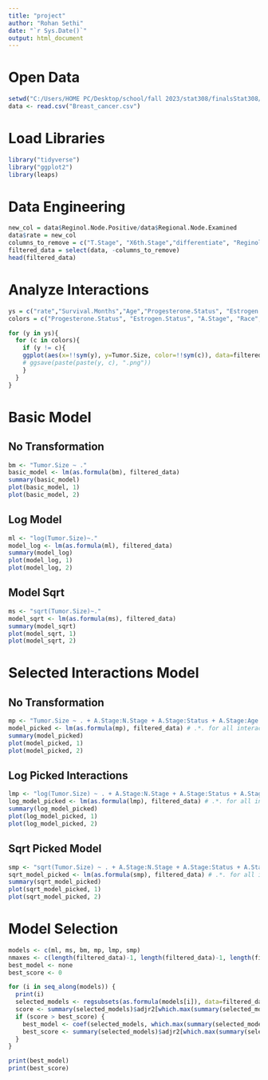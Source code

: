 ```yaml
---
title: "project"
author: "Rohan Sethi"
date: "`r Sys.Date()`"
output: html_document
---
```


# Open Data
```r
setwd("C:/Users/HOME PC/Desktop/school/fall 2023/stat308/finalsStat308/")
data <- read.csv("Breast_cancer.csv")
```

# Load Libraries
```r
library("tidyverse")
library("ggplot2")
library(leaps)
```

# Data Engineering
```r
new_col = data$Reginol.Node.Positive/data$Regional.Node.Examined
data$rate = new_col
columns_to_remove = c("T.Stage", "X6th.Stage","differentiate", "Reginol.Node.Positive", "Regional.Node.Examined")
filtered_data = select(data, -columns_to_remove)
head(filtered_data)
```
# Analyze Interactions
```r
ys = c("rate","Survival.Months","Age","Progesterone.Status", "Estrogen.Status", "A.Stage", "Race", "Marital.Status", "Grade", "N.Stage","Status")
colors = c("Progesterone.Status", "Estrogen.Status", "A.Stage", "Race", "Marital.Status", "Grade", "N.Stage","Status")

for (y in ys){
  for (c in colors){
    if (y != c){
    ggplot(aes(x=!!sym(y), y=Tumor.Size, color=!!sym(c)), data=filtered_data) + geom_point() + geom_smooth(method="lm")
    # ggsave(paste(paste(y, c), ".png"))
    }
  }
}
```


# Basic Model
## No Transformation
```r
bm <- "Tumor.Size ~ ."
basic_model <- lm(as.formula(bm), filtered_data)
summary(basic_model)
plot(basic_model, 1)
plot(basic_model, 2)
```
## Log Model
```r
ml <- "log(Tumor.Size)~."
model_log <- lm(as.formula(ml), filtered_data)
summary(model_log)
plot(model_log, 1)
plot(model_log, 2)
```

## Model Sqrt
```r
ms <- "sqrt(Tumor.Size)~."
model_sqrt <- lm(as.formula(ms), filtered_data)
summary(model_sqrt)
plot(model_sqrt, 1)
plot(model_sqrt, 2)
```

# Selected Interactions Model
## No Transformation
```r
mp <- "Tumor.Size ~ . + A.Stage:N.Stage + A.Stage:Status + A.Stage:Age + Grade:Age + Age:N.Stage + Age:Status + Estrogen.Status:Grade + Progesterone.Status:Estrogen.Status + A.Stage:Grade + A.Stage:N.Stage + A.Stage:rate + Grade:rate + N.Stage:rate + Status:rate + A.Stage:Survival.Months + Estrogen.Status + Survival.Months + Grade:Survival.Months + N.Stage:Survival.Months + Status:Survival.Months"
model_picked <- lm(as.formula(mp), filtered_data) # .*. for all interactions possible
summary(model_picked)
plot(model_picked, 1)
plot(model_picked, 2)
```
## Log Picked Interactions
```r
lmp <- "log(Tumor.Size) ~ . + A.Stage:N.Stage + A.Stage:Status + A.Stage:Age + Grade:Age + Age:N.Stage + Age:Status + Estrogen.Status:Grade + Progesterone.Status:Estrogen.Status + A.Stage:Grade + A.Stage:N.Stage + A.Stage:rate + Grade:rate + N.Stage:rate + Status:rate + A.Stage:Survival.Months + Estrogen.Status + Survival.Months + Grade:Survival.Months + N.Stage:Survival.Months + Status:Survival.Months"
log_model_picked <- lm(as.formula(lmp), filtered_data) # .*. for all interactions possible
summary(log_model_picked)
plot(log_model_picked, 1)
plot(log_model_picked, 2)
```
## Sqrt Picked Model
```r
smp <- "sqrt(Tumor.Size) ~ . + A.Stage:N.Stage + A.Stage:Status + A.Stage:Age + Grade:Age + Age:N.Stage + Age:Status + Estrogen.Status:Grade + Progesterone.Status:Estrogen.Status + A.Stage:Grade + A.Stage:N.Stage + A.Stage:rate + Grade:rate + N.Stage:rate + Status:rate + A.Stage:Survival.Months + Estrogen.Status + Survival.Months + Grade:Survival.Months + N.Stage:Survival.Months + Status:Survival.Months"
sqrt_model_picked <- lm(as.formula(smp), filtered_data) # .*. for all interactions possible
summary(sqrt_model_picked)
plot(sqrt_model_picked, 1)
plot(sqrt_model_picked, 2)
```


# Model Selection
```r
models <- c(ml, ms, bm, mp, lmp, smp)
nmaxes <- c(length(filtered_data)-1, length(filtered_data)-1, length(filtered_data)-1, length(filtered_data)-1+20, length(filtered_data)-1+20, length(filtered_data)-1+20)
best_model <- none
best_score <- 0

for (i in seq_along(models)) {
  print(i)
  selected_models <- regsubsets(as.formula(models[i]), data=filtered_data, nvmax=nmaxes[i], method="backward")
  score <- summary(selected_models)$adjr2[which.max(summary(selected_models)$adjr2)]
  if (score > best_score) {
    best_model <- coef(selected_models, which.max(summary(selected_models)$adjr2))
    best_score <- summary(selected_models)$adjr2[which.max(summary(selected_models)$adjr2)]
  }
}
```

```r
print(best_model)
print(best_score)
```

